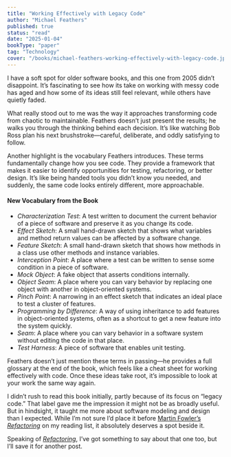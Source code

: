 ```yaml
---
title: "Working Effectively with Legacy Code"
author: "Michael Feathers"
published: true
status: "read"
date: "2025-01-04"
bookType: "paper"
tag: "Technology"
cover: "/books/michael-feathers-working-effectively-with-legacy-code.jpg"
---
```


I have a soft spot for older software books, and this one from 2005 didn’t disappoint. It’s fascinating to see how its take on working with messy code has aged and how some of its ideas still feel relevant, while others have quietly faded.

What really stood out to me was the way it approaches transforming code from chaotic to maintainable. Feathers doesn’t just present the results; he walks you through the thinking behind each decision. It’s like watching Bob Ross plan his next brushstroke—careful, deliberate, and oddly satisfying to follow.

Another highlight is the vocabulary Feathers introduces. These terms fundamentally change how you see code. They provide a framework that makes it easier to identify opportunities for testing, refactoring, or better design. It’s like being handed tools you didn’t know you needed, and suddenly, the same code looks entirely different, more approachable.

#### New Vocabulary from the Book

- *Characterization Test*: A test written to document the current behavior of a piece of software and preserve it as you change its code.
- *Effect Sketch*: A small hand-drawn sketch that shows what variables and method return values can be affected by a software change.
- *Feature Sketch*: A small hand-drawn sketch that shows how methods in a class use other methods and instance variables.
- *Interception Point*: A place where a test can be written to sense some condition in a piece of software.
- *Mock Object*: A fake object that asserts conditions internally.
- *Object Seam*: A place where you can vary behavior by replacing one object with another in object-oriented systems.
- *Pinch Point*: A narrowing in an effect sketch that indicates an ideal place to test a cluster of features.
- *Programming by Difference*: A way of using inheritance to add features in object-oriented systems, often as a shortcut to get a new feature into the system quickly.
- *Seam*: A place where you can vary behavior in a software system without editing the code in that place.
- *Test Harness*: A piece of software that enables unit testing.

Feathers doesn’t just mention these terms in passing—he provides a full glossary at the end of the book, which feels like a cheat sheet for working effectively with code. Once these ideas take root, it’s impossible to look at your work the same way again.

I didn’t rush to read this book initially, partly because of its focus on “legacy code.” That label gave me the impression it might not be as broadly useful. But in hindsight, it taught me more about software modeling and design than I expected. While I’m not sure I’d place it before [Martin Fowler’s *Refactoring*](/library/martin-fowler-refactoring-improving-the-design-of-existing-code) on my reading list, it absolutely deserves a spot beside it.

Speaking of [*Refactoring*](/library/martin-fowler-refactoring-improving-the-design-of-existing-code), I’ve got something to say about that one too, but I’ll save it for another post.
